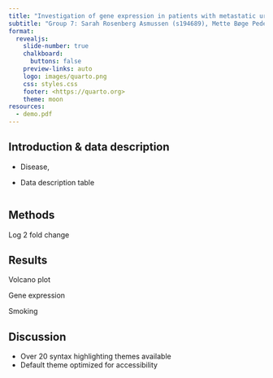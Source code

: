 ```yaml
---
title: "Investigation of gene expression in patients with metastatic urothelial carcinoma"
subtitle: "Group 7: Sarah Rosenberg Asmussen (s194689),	Mette Bøge Pedersen (s194679),	Caroline Amalie Bastholm Jensen (s213427), Jaime Noguera Piera (s233773), Yassine Turki (s231735)"
format:
  revealjs: 
    slide-number: true
    chalkboard: 
      buttons: false
    preview-links: auto
    logo: images/quarto.png
    css: styles.css
    footer: <https://quarto.org>
    theme: moon
resources:
  - demo.pdf
---
```


## Introduction & data description

-   Disease,

-   Data description table

```r

```

## Methods

Log 2 fold change

## Results {auto-animate="true"}

Volcano plot

Gene expression

Smoking

## Discussion

-   Over 20 syntax highlighting themes available
-   Default theme optimized for accessibility
